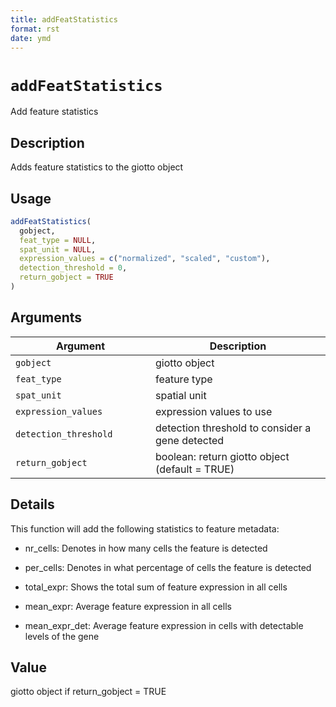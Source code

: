 ```yaml
--- 
title: addFeatStatistics 
format: rst 
date: ymd 
--- 
```

# `addFeatStatistics`

Add feature statistics


## Description

Adds feature statistics to the giotto object


## Usage

```r
addFeatStatistics(
  gobject,
  feat_type = NULL,
  spat_unit = NULL,
  expression_values = c("normalized", "scaled", "custom"),
  detection_threshold = 0,
  return_gobject = TRUE
)
```


## Arguments

Argument      |Description
------------- |----------------
`gobject`     |     giotto object
`feat_type`     |     feature type
`spat_unit`     |     spatial unit
`expression_values`     |     expression values to use
`detection_threshold`     |     detection threshold to consider a gene detected
`return_gobject`     |     boolean: return giotto object (default = TRUE)


## Details

This function will add the following statistics to feature metadata:
   

*  nr_cells:  Denotes in how many cells the feature is detected   

*  per_cells:  Denotes in what percentage of cells the feature is detected   

*  total_expr:  Shows the total sum of feature expression in all cells   

*  mean_expr:  Average feature expression in all cells   

*  mean_expr_det:  Average feature expression in cells with detectable levels of the gene


## Value

giotto object if return_gobject = TRUE


